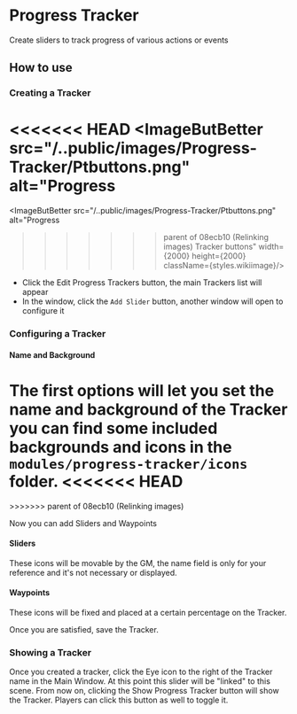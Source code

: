 
# Progress Tracker

Create sliders to track progress of various actions or events


## How to use

### Creating a Tracker
<<<<<<< HEAD
<ImageButBetter src="/..public/images/Progress-Tracker/Ptbuttons.png" alt="Progress
=======
<ImageButBetter src="/..public/images/Progress-Tracker/Ptbuttons.png" alt="Progress
>>>>>>> parent of 08ecb10 (Relinking images)
Tracker buttons" width={2000} height={2000} className={styles.wikiimage}/>

  - Click the Edit Progress Trackers button, the main Trackers list will
    appear
  - In the window, click the `Add Slider` button, another window will
    open to configure it


### Configuring a Tracker

#### Name and Background

The first options will let you set the name and background of the
Tracker you can find some included backgrounds and icons in the
`modules/progress-tracker/icons` folder.
<<<<<<< HEAD
<ImageButBetter src="/..public/images/Progress-Tracker/Ptmainwindow.png" alt="Main Window" width={2000} height={2000} className={styles.wikiimage}/>
=======
<ImageButBetter src="/..public/images/Progress-Tracker/Ptmainwindow.png" alt="Main Window" width={2000} height={2000} className={styles.wikiimage}/>
>>>>>>> parent of 08ecb10 (Relinking images)

Now you can add Sliders and Waypoints

#### Sliders

These icons will be movable by the GM, the name field is only for your
reference and it's not necessary or displayed.

#### Waypoints

These icons will be fixed and placed at a certain percentage on the
Tracker.

Once you are satisfied, save the Tracker.

### Showing a Tracker

Once you created a tracker, click the Eye icon to the right of the
Tracker name in the Main Window. At this point this slider will be
"linked" to this scene. From now on, clicking the Show Progress Tracker
button will show the Tracker. Players can click this button as well to
toggle it.
